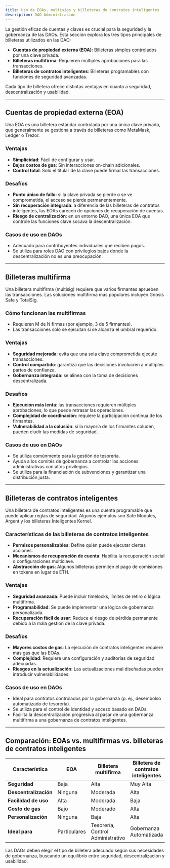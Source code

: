 ```yaml
---
title: Uso de EOAs, multisigs y billeteras de contratos inteligentes
description: DAO Administración
---
```


La gestión eficaz de cuentas y claves es crucial para la seguridad y la gobernanza de las DAOs. Esta sección explora los tres tipos principales de billeteras utilizados en las DAO:

- **Cuentas de propiedad externa (EOA)**: Billeteras simples controlados por una clave privada.
- **Billeteras multifirma**: Requieren múltiples aprobaciones para las transacciones.
- **Billeteras de contratos inteligentes**: Billeteras programables con funciones de seguridad avanzadas.

Cada tipo de billetera ofrece distintas ventajas en cuanto a seguridad, descentralización y usabilidad.

---

## **Cuentas de propiedad externa (EOA)**

Una EOA es una billetera estándar controlada por una única clave privada, que generalmente se gestiona a través de billeteras como MetaMask, Ledger o Trezor.

### **Ventajas**
- **Simplicidad**: Fácil de configurar y usar.
- **Bajos costos de gas**: Sin interacciones on-chain adicionales.
- **Control total**: Solo el titular de la clave puede firmar las transacciones.

### **Desafíos**
- **Punto único de fallo**: si la clave privada se pierde o se ve comprometida, el acceso se pierde permanentemente.
- **Sin recuperación integrada**: a diferencia de las billeteras de contratos inteligentes, las EOAs carecen de opciones de recuperación de cuentas.
- **Riesgo de centralización**: en un entorno DAO, una única EOA que controle las funciones clave socava la descentralización.

### **Casos de uso en DAOs**
- Adecuado para contribuyentes individuales que reciben pagos.
- Se utiliza para roles DAO con privilegios bajos donde la descentralización no es una preocupación.

---

## **Billeteras multifirma**

Una billetera multifirma (multisig) requiere que varios firmantes aprueben las transacciones. Las soluciones multifirma más populares incluyen Gnosis Safe y TotalSig.

### **Cómo funcionan las multifirmas**
- Requieren M de N firmas (por ejemplo, 3 de 5 firmantes).
- Las transacciones solo se ejecutan si se alcanza el umbral requerido.

### **Ventajas**
- **Seguridad mejorada**: evita que una sola clave comprometida ejecute transacciones.
- **Control compartido**: garantiza que las decisiones involucren a múltiples partes de confianza.
- **Gobernanza integrada**: se alinea con la toma de decisiones descentralizada.

### **Desafíos**
- **Ejecución más lenta**: las transacciones requieren múltiples aprobaciones, lo que puede retrasar las operaciones.
- **Complejidad de coordinación**: requiere la participación continua de los firmantes.
- **Vulnerabilidad a la colusión**: si la mayoría de los firmantes coluden, pueden eludir las medidas de seguridad.

### **Casos de uso en DAOs**
- Se utiliza comúnmente para la gestión de tesorería.
- Ayuda a los comités de gobernanza a controlar las acciones administrativas con altos privilegios.
- Se utiliza para la financiación de subvenciones y garantizar una distribución justa. 

---

## **Billeteras de contratos inteligentes**

Una billetera de contratos inteligentes es una cuenta programable que puede aplicar reglas de seguridad. Algunos ejemplos son Safe Modules, Argent y los billeteras Inteligentes Kernel.

### **Características de las billeteras de contratos inteligentes**
- **Permisos personalizables**: Define quién puede ejecutar ciertas acciones.
- **Mecanismos de recuperación de cuenta**: Habilita la recuperación social o configuraciones multiclave.
- **Abstracción de gas**: Algunos billeteras permiten el pago de comisiones en tokens en lugar de ETH.

### **Ventajas**
- **Seguridad avanzada**: Puede incluir timelocks, límites de retiro o lógica multifirma.
- **Programabilidad**: Se puede implementar una lógica de gobernanza personalizada.
- **Recuperación fácil de usar**: Reduce el riesgo de pérdida permanente debido a la mala gestión de la clave privada.

### **Desafíos**
- **Mayores costos de gas**: La ejecución de contratos inteligentes requiere más gas que las EOAs. 
- **Complejidad**: Requiere una configuración y auditorías de seguridad adecuadas.
- **Riesgos en la actualización**: Las actualizaciones mal diseñadas pueden introducir vulnerabilidades.

### **Casos de uso en DAOs**
- Ideal para contratos controlados por la gobernanza (p. ej., desembolso automatizado de tesorería).
- Se utiliza para el control de identidad y acceso basado en DAOs.
- Facilita la descentralización progresiva al pasar de una gobernanza multifirma a una gobernanza de contratos inteligentes.

---

## **Comparación: EOAs vs. multifirmas vs. billeteras de contratos inteligentes**

| **Característica** | **EOA** | **Billetera multifirma** | **Billetera de contratos inteligentes** |
|-------------------|------|----------------|----------------------|
| **Seguridad** | Baja | Alta | Muy Alta |
| **Descentralización** | Ninguna | Moderada | Alta |
| **Facilidad de uso** | Alta | Moderada | Baja |
| **Costo de gas** | Bajo | Moderado | Alta |
| **Personalización** | Ninguna | Baja | Alta |
| **Ideal para** | Particulares | Tesorería, Control Administrativo | Gobernanza Automatizada |

Las DAOs deben elegir el tipo de billetera adecuado según sus necesidades de gobernanza, buscando un equilibrio entre seguridad, descentralización y usabilidad.